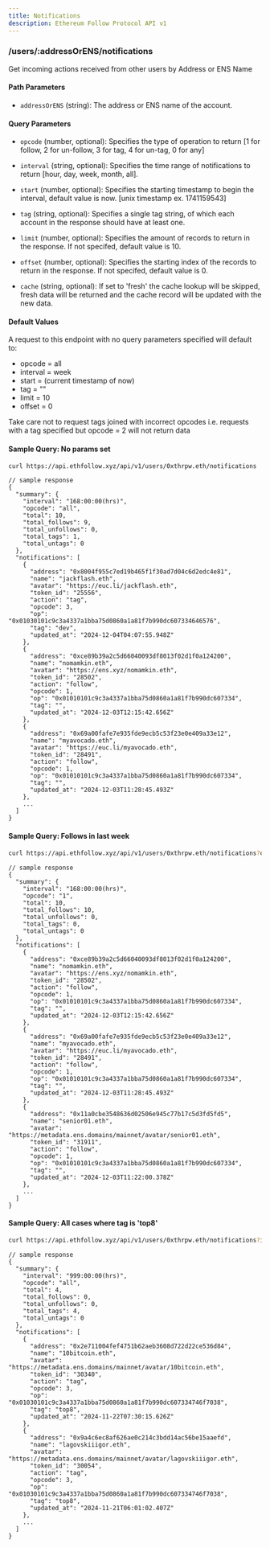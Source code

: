 ```yaml
---
title: Notifications
description: Ethereum Follow Protocol API v1
---
```


### /users/\:addressOrENS/notifications

Get incoming actions received from other users by Address or ENS Name

#### Path Parameters

- `addressOrENS` (string): The address or ENS name of the account.

#### Query Parameters

- `opcode` (number, optional): Specifies the type of operation to return [1 for follow, 2 for un-follow, 3 for tag, 4 for un-tag, 0 for any]
- `interval` (string, optional): Specifies the time range of notifications to return [hour, day, week, month, all].
- `start` (number, optional): Specifies the starting timestamp to begin the interval, default value is now. [unix timestamp ex. 1741159543]

- `tag` (string, optional): Specifies a single tag string, of which each account in the response should have at least one.
- `limit` (number, optional): Specifies the amount of records to return in the response. If not specifed, default value is 10.
- `offset` (number, optional): Specifies the starting index of the records to return in the response. If not specifed, default value is 0.
- `cache` (string, optional): If set to 'fresh' the cache lookup will be skipped, fresh data will be returned and the cache record will be updated with the new data.

#### Default Values

A request to this endpoint with no query parameters specified will default to:

- opcode = all
- interval = week
- start = (current timestamp of now)
- tag = ""
- limit = 10
- offset = 0

Take care not to request tags joined with incorrect opcodes i.e. requests with a tag specified but opcode = 2 will not return data

#### Sample Query: No params set

```sh
curl https://api.ethfollow.xyz/api/v1/users/0xthrpw.eth/notifications
```

```jsonc
// sample response
{
  "summary": {
    "interval": "168:00:00(hrs)",
    "opcode": "all",
    "total": 10,
    "total_follows": 9,
    "total_unfollows": 0,
    "total_tags": 1,
    "total_untags": 0
  },
  "notifications": [
    {
      "address": "0x8004f955c7ed19b465f1f30ad7d04c6d2edc4e81",
      "name": "jackflash.eth",
      "avatar": "https://euc.li/jackflash.eth",
      "token_id": "25556",
      "action": "tag",
      "opcode": 3,
      "op": "0x01030101c9c3a4337a1bba75d0860a1a81f7b990dc607334646576",
      "tag": "dev",
      "updated_at": "2024-12-04T04:07:55.948Z"
    },
    {
      "address": "0xce89b39a2c5d66040093df8013f02d1f0a124200",
      "name": "nomamkin.eth",
      "avatar": "https://ens.xyz/nomamkin.eth",
      "token_id": "28502",
      "action": "follow",
      "opcode": 1,
      "op": "0x01010101c9c3a4337a1bba75d0860a1a81f7b990dc607334",
      "tag": "",
      "updated_at": "2024-12-03T12:15:42.656Z"
    },
    {
      "address": "0x69a00fafe7e935fde9ecb5c53f23e0e409a33e12",
      "name": "myavocado.eth",
      "avatar": "https://euc.li/myavocado.eth",
      "token_id": "28491",
      "action": "follow",
      "opcode": 1,
      "op": "0x01010101c9c3a4337a1bba75d0860a1a81f7b990dc607334",
      "tag": "",
      "updated_at": "2024-12-03T11:28:45.493Z"
    },
    ...
  ]
}
```

#### Sample Query: Follows in last week

```sh
curl https://api.ethfollow.xyz/api/v1/users/0xthrpw.eth/notifications?opcode=1&interval=week
```

```jsonc
// sample response
{
  "summary": {
    "interval": "168:00:00(hrs)",
    "opcode": "1",
    "total": 10,
    "total_follows": 10,
    "total_unfollows": 0,
    "total_tags": 0,
    "total_untags": 0
  },
  "notifications": [
    {
      "address": "0xce89b39a2c5d66040093df8013f02d1f0a124200",
      "name": "nomamkin.eth",
      "avatar": "https://ens.xyz/nomamkin.eth",
      "token_id": "28502",
      "action": "follow",
      "opcode": 1,
      "op": "0x01010101c9c3a4337a1bba75d0860a1a81f7b990dc607334",
      "tag": "",
      "updated_at": "2024-12-03T12:15:42.656Z"
    },
    {
      "address": "0x69a00fafe7e935fde9ecb5c53f23e0e409a33e12",
      "name": "myavocado.eth",
      "avatar": "https://euc.li/myavocado.eth",
      "token_id": "28491",
      "action": "follow",
      "opcode": 1,
      "op": "0x01010101c9c3a4337a1bba75d0860a1a81f7b990dc607334",
      "tag": "",
      "updated_at": "2024-12-03T11:28:45.493Z"
    },
    {
      "address": "0x11a0cbe3548636d02506e945c77b17c5d3fd5fd5",
      "name": "senior01.eth",
      "avatar": "https://metadata.ens.domains/mainnet/avatar/senior01.eth",
      "token_id": "31911",
      "action": "follow",
      "opcode": 1,
      "op": "0x01010101c9c3a4337a1bba75d0860a1a81f7b990dc607334",
      "tag": "",
      "updated_at": "2024-12-03T11:22:00.378Z"
    },
    ...
  ]
}
```

#### Sample Query: All cases where tag is 'top8'

```sh
curl https://api.ethfollow.xyz/api/v1/users/0xthrpw.eth/notifications?interval=all&tag=top8
```

```jsonc
// sample response
{
  "summary": {
    "interval": "999:00:00(hrs)",
    "opcode": "all",
    "total": 4,
    "total_follows": 0,
    "total_unfollows": 0,
    "total_tags": 4,
    "total_untags": 0
  },
  "notifications": [
    {
      "address": "0x2e711004fef4751b62aeb3608d722d22ce536d84",
      "name": "10bitcoin.eth",
      "avatar": "https://metadata.ens.domains/mainnet/avatar/10bitcoin.eth",
      "token_id": "30340",
      "action": "tag",
      "opcode": 3,
      "op": "0x01030101c9c3a4337a1bba75d0860a1a81f7b990dc607334746f7038",
      "tag": "top8",
      "updated_at": "2024-11-22T07:30:15.626Z"
    },
    {
      "address": "0x9a4c6ec8af626ae0c214c3bdd14ac56be15aaefd",
      "name": "lagovskiiigor.eth",
      "avatar": "https://metadata.ens.domains/mainnet/avatar/lagovskiiigor.eth",
      "token_id": "30054",
      "action": "tag",
      "opcode": 3,
      "op": "0x01030101c9c3a4337a1bba75d0860a1a81f7b990dc607334746f7038",
      "tag": "top8",
      "updated_at": "2024-11-21T06:01:02.407Z"
    },
    ...
  ]
}
```
